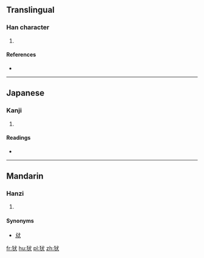 {{also|㹜|狱|獄}}
==Translingual==

===Han character===
{{Han char|rn=94|rad=犬|as=04|sn=7|four=|canj=KHIK}}

# {{defn|Han|sort=犬04}}

====References====
* {{Han ref|kx=0707.090|dkj=20276|dj=1119.290|hdz=21335.060|uh=72BE|ud=29374}}

----

==Japanese==

===Kanji===
{{ja-kanji|grade=|rs=犬04}}

# {{defn|lang=ja|sort=犬04}}

====Readings====
* {{ja-readings|on=[[ぎん]] (gin)|kun=}}

----

==Mandarin==

===Hanzi===
{{cmn-hanzi|pin=[[yín]] ([[yin2]])|wg=yin<sup>2</sup>}}

# {{defn|lang=cmn|sort=犬04}}

====Synonyms====
*[[㹜]]

[[fr:犾]]
[[hu:犾]]
[[pl:犾]]
[[zh:犾]]